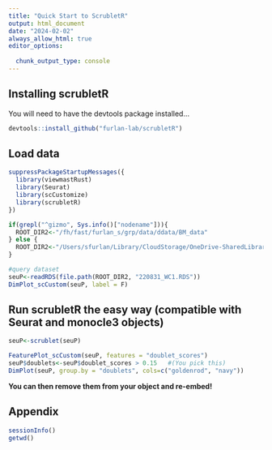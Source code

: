 ```yaml
---
title: "Quick Start to ScrubletR"
output: html_document
date: "2024-02-02"
always_allow_html: true
editor_options: 
  
  chunk_output_type: console
---
```


## Installing scrubletR

You will need to have the devtools package installed...

```r
devtools::install_github("furlan-lab/scrubletR")
```


## Load data

```r

suppressPackageStartupMessages({
  library(viewmastRust)
  library(Seurat)
  library(scCustomize)
  library(scrubletR)
})

if(grepl("^gizmo", Sys.info()["nodename"])){
  ROOT_DIR2<-"/fh/fast/furlan_s/grp/data/ddata/BM_data"
} else {
  ROOT_DIR2<-"/Users/sfurlan/Library/CloudStorage/OneDrive-SharedLibraries-FredHutchinsonCancerCenter/Furlan_Lab - General/experiments/patient_marrows/aggr/cds/indy"
}

#query dataset
seuP<-readRDS(file.path(ROOT_DIR2, "220831_WC1.RDS"))
DimPlot_scCustom(seuP, label = F)


```


## Run scrubletR the easy way (compatible with Seurat and monocle3 objects)

```r
seuP<-scrublet(seuP)

FeaturePlot_scCustom(seuP, features = "doublet_scores")
seuP$doublets<-seuP$doublet_scores > 0.15   #(You pick this)
DimPlot(seuP, group.by = "doublets", cols=c("goldenrod", "navy"))
```

**You can then remove them from your object and re-embed!**

## Appendix
```r
sessionInfo()
getwd()
```

